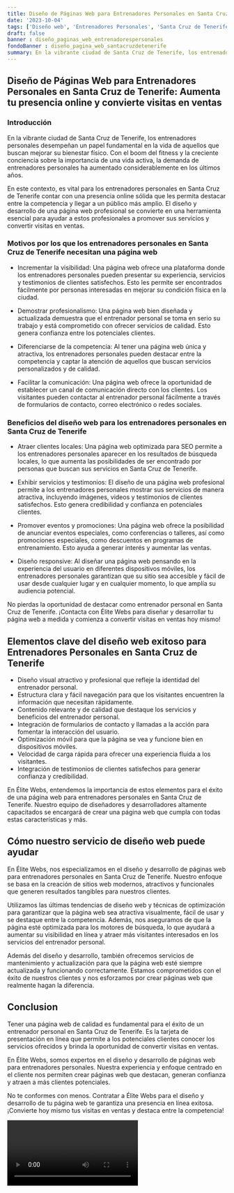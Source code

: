```yaml
---
title: Diseño de Páginas Web para Entrenadores Personales en Santa Cruz de Tenerife
date: '2023-10-04'
tags: ['Diseño web', 'Entrenadores Personales', 'Santa Cruz de Tenerife']
draft: false
banner : diseño_paginas_web_entrenadorespersonales
fondoBanner : diseño_pagina_web_santacruzdetenerife
summary: En la vibrante ciudad de Santa Cruz de Tenerife, los entrenadores personales desempeñan un papel fundamental en la vida de aquellos que buscan mejorar su bienestar físico. Con el boom del fitness y la creciente conciencia sobre la importancia de una vida activa, la demanda de entrenadores personales ha aumentado considerablemente en los últimos años.
---
```


## Diseño de Páginas Web para Entrenadores Personales en Santa Cruz de Tenerife: Aumenta tu presencia online y convierte visitas en ventas

### Introducción

En la vibrante ciudad de Santa Cruz de Tenerife, los entrenadores personales desempeñan un papel fundamental en la vida de aquellos que buscan mejorar su bienestar físico. Con el boom del fitness y la creciente conciencia sobre la importancia de una vida activa, la demanda de entrenadores personales ha aumentado considerablemente en los últimos años.

En este contexto, es vital para los entrenadores personales en Santa Cruz de Tenerife contar con una presencia online sólida que les permita destacar entre la competencia y llegar a un público más amplio. El diseño y desarrollo de una página web profesional se convierte en una herramienta esencial para ayudar a estos profesionales a promover sus servicios y convertir visitas en ventas.

### Motivos por los que los entrenadores personales en Santa Cruz de Tenerife necesitan una página web

- Incrementar la visibilidad: Una página web ofrece una plataforma donde los entrenadores personales pueden presentar su experiencia, servicios y testimonios de clientes satisfechos. Esto les permite ser encontrados fácilmente por personas interesadas en mejorar su condición física en la ciudad.

- Demostrar profesionalismo: Una página web bien diseñada y actualizada demuestra que el entrenador personal se toma en serio su trabajo y está comprometido con ofrecer servicios de calidad. Esto genera confianza entre los potenciales clientes.

- Diferenciarse de la competencia: Al tener una página web única y atractiva, los entrenadores personales pueden destacar entre la competencia y captar la atención de aquellos que buscan servicios personalizados y de calidad.

- Facilitar la comunicación: Una página web ofrece la oportunidad de establecer un canal de comunicación directo con los clientes. Los visitantes pueden contactar al entrenador personal fácilmente a través de formularios de contacto, correo electrónico o redes sociales.

### Beneficios del diseño web para los entrenadores personales en Santa Cruz de Tenerife

- Atraer clientes locales: Una página web optimizada para SEO permite a los entrenadores personales aparecer en los resultados de búsqueda locales, lo que aumenta las posibilidades de ser encontrado por personas que buscan sus servicios en Santa Cruz de Tenerife.

- Exhibir servicios y testimonios: El diseño de una página web profesional permite a los entrenadores personales mostrar sus servicios de manera atractiva, incluyendo imágenes, videos y testimonios de clientes satisfechos. Esto genera credibilidad y confianza en potenciales clientes.

- Promover eventos y promociones: Una página web ofrece la posibilidad de anunciar eventos especiales, como conferencias o talleres, así como promociones especiales, como descuentos en programas de entrenamiento. Esto ayuda a generar interés y aumentar las ventas.

- Diseño responsive: Al diseñar una página web pensando en la experiencia del usuario en diferentes dispositivos móviles, los entrenadores personales garantizan que su sitio sea accesible y fácil de usar desde cualquier lugar y en cualquier momento, lo que amplía su audiencia potencial.

No pierdas la oportunidad de destacar como entrenador personal en Santa Cruz de Tenerife. ¡Contacta con Élite Webs para diseñar y desarrollar tu página web a medida y comienza a convertir visitas en ventas hoy mismo!

<GifSeo />

<Cta />

## Elementos clave del diseño web exitoso para Entrenadores Personales en Santa Cruz de Tenerife

- Diseño visual atractivo y profesional que refleje la identidad del entrenador personal.
- Estructura clara y fácil navegación para que los visitantes encuentren la información que necesitan rápidamente.
- Contenido relevante y de calidad que destaque los servicios y beneficios del entrenador personal.
- Integración de formularios de contacto y llamadas a la acción para fomentar la interacción del usuario.
- Optimización móvil para que la página se vea y funcione bien en dispositivos móviles.
- Velocidad de carga rápida para ofrecer una experiencia fluida a los visitantes.
- Integración de testimonios de clientes satisfechos para generar confianza y credibilidad.

En Élite Webs, entendemos la importancia de estos elementos para el éxito de una página web para entrenadores personales en Santa Cruz de Tenerife. Nuestro equipo de diseñadores y desarrolladores altamente capacitados se encargará de crear una página web que cumpla con todas estas características y más.

## Cómo nuestro servicio de diseño web puede ayudar

En Élite Webs, nos especializamos en el diseño y desarrollo de páginas web para entrenadores personales en Santa Cruz de Tenerife. Nuestro enfoque se basa en la creación de sitios web modernos, atractivos y funcionales que generen resultados tangibles para nuestros clientes.

Utilizamos las últimas tendencias de diseño web y técnicas de optimización para garantizar que la página web sea atractiva visualmente, fácil de usar y se destaque entre la competencia. Además, nos aseguramos de que la página esté optimizada para los motores de búsqueda, lo que ayudará a aumentar su visibilidad en línea y atraer más visitantes interesados en los servicios del entrenador personal.

Además del diseño y desarrollo, también ofrecemos servicios de mantenimiento y actualización para que la página web esté siempre actualizada y funcionando correctamente. Estamos comprometidos con el éxito de nuestros clientes y nos esforzamos por crear páginas web que realmente hagan la diferencia.

## Conclusion

Tener una página web de calidad es fundamental para el éxito de un entrenador personal en Santa Cruz de Tenerife. Es la tarjeta de presentación en línea que permite a los potenciales clientes conocer los servicios ofrecidos y brinda la oportunidad de convertir visitas en ventas.

En Élite Webs, somos expertos en el diseño y desarrollo de páginas web para entrenadores personales. Nuestra experiencia y enfoque centrado en el cliente nos permiten crear páginas web que destacan, generan confianza y atraen a más clientes potenciales.

No te conformes con menos. Contratar a Élite Webs para el diseño y desarrollo de tu página web te garantiza una presencia en línea exitosa. ¡Convierte hoy mismo tus visitas en ventas y destaca entre la competencia!

<Video />

<CtaBot job='Entrenadores Personales' city='Santa Cruz de Tenerife'/>

<Gmaps query='Santa Cruz de Tenerife+españa+maps' />